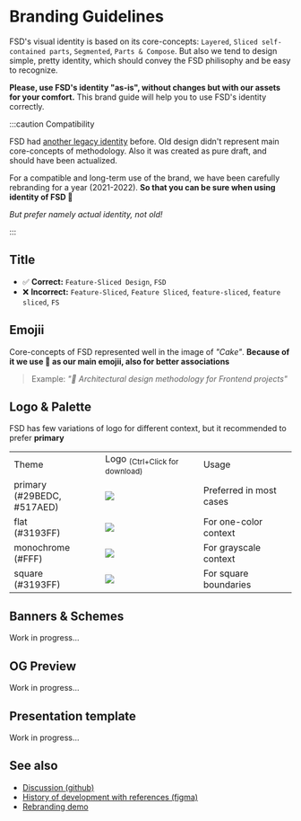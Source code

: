 # Branding Guidelines

FSD's visual identity is based on its core-concepts: `Layered`, `Sliced self-contained parts`, `Segmented`, `Parts & Compose`.
But also we tend to design simple, pretty identity, which should convey the FSD philisophy and be easy to recognize.

**Please, use FSD's identity "as-is", without changes but with our assets for your comfort.** This brand guide will help you to use FSD's identity correctly.

:::caution Compatibility

FSD had [another legacy identity](https://drive.google.com/drive/folders/11Y-3qZ_C9jOFoW2UbSp11YasOhw4yBdl?usp=sharing) before. Old design didn't represent main core-concepts of methodology. Also it was created as pure draft, and should have been actualized.

For a compatible and long-term use of the brand, we have been carefully rebranding for a year (2021-2022). **So that you can be sure when using identity of FSD 🍰**

*But prefer namely actual identity, not old!*

:::

<!-- ## Identity -->

## Title

<!-- :::success Correct

`Feature-Sliced Design`, `FSD`

:::

:::danger Incorrect

`Feature-Sliced`, `Feature Sliced`, `feature-sliced`, `feature sliced`, `FS`

::: -->

- ✅ **Correct:** `Feature-Sliced Design`, `FSD`
- ❌ **Incorrect:** `Feature-Sliced`, `Feature Sliced`, `feature-sliced`, `feature sliced`, `FS`

## Emojii

Core-concepts of FSD represented well in the image of *"Cake"*.
**Because of it we use 🍰 as our main emojii, also for better associations**

> Example: *"🍰 Architectural design methodology for Frontend projects"*

## Logo & Palette

FSD has few variations of logo for different context, but it recommended to prefer **primary**

<!-- FIXME: refactor; use as Brand component for? -->
<!-- FIXME: Fix downloading -->

<table style={{ textAlign: "center" }}>
    <tr>
        <td>Theme</td>
        <td>Logo <sub style={{ color: "gray", display: "block" }}>(Ctrl+Click for download)</sub></td>
        <td>Usage</td>
    </tr>
    <tr>
        <td style={{ color: "#FFF", background: "linear-gradient(135deg, rgba(41,190,220,1) 0%, rgba(81,122,237,1) 100%)" }}>primary <br/> (#29BEDC, #517AED)</td>
        <td><a href="img/brand/logo-primary.png" download><img src="/img/brand/logo-primary.png" /></a></td>
        <td>Preferred in most cases</td>
    </tr>
    <tr>
        <td style={{ color: "#FFF", background: "#3193FF" }}>flat <br/> (#3193FF)</td>
        <td><a href="/img/brand/logo-flat.png" download><img src="/img/brand/logo-flat.png" /></a></td>
        <td>For one-color context</td>
    </tr>
    <tr>
        <td style={{ color: "#000", background: "#FFF" }}>monochrome <br /> (#FFF)</td>
        <td style={{ color: "#000", background: "#242526" }}><a href="/img/brand/logo-monochrome.png" download><img src="/img/brand/logo-monochrome.png" /></a></td>
        <td>For grayscale context</td>
    </tr>
    <tr>
        <td style={{ color: "#FFF", background: "#3193FF" }}>square <br/> (#3193FF)</td>
        <td><a href="/img/brand/favicon.ico" download><img src="/img/brand/favicon.ico" /></a></td>
        <td>For square boundaries</td>
    </tr>
</table>

## Banners & Schemes

Work in progress...

## OG Preview

Work in progress...

## Presentation template

Work in progress...

## See also

- [Discussion (github)](https://github.com/feature-sliced/documentation/discussions/399)
- [History of development with references (figma)](https://www.figma.com/file/RPphccpoeasVB0lMpZwPVR/FSD-Brand?node-id=0%3A1)
- [Rebranding demo](https://rebrand-sliced.netlify.app/en/)

